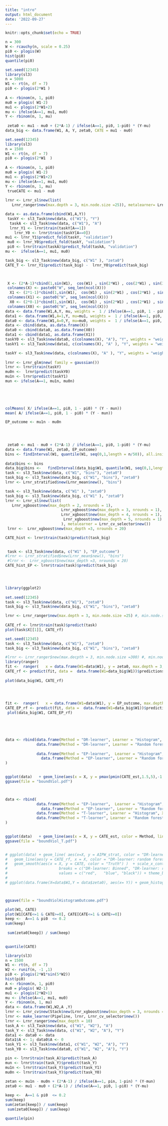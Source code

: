 ```yaml
---
title: "intro"
output: html_document
date: '2022-09-27'
---
```


```r
knitr::opts_chunk$set(echo = TRUE)
```


```r
n = 300
W <- rcauchy(n, scale = 0.25)
pi0 <- plogis(W)
hist(pi0)
quantile(pi0)
```


```r

set.seed(12345)
library(sl3)
n = 5000
W1 <- rt(n, df = 7)
pi0 <- plogis(2*W1 )
 
A <- rbinom(n, 1, pi0)
mu0 = plogis( W1-2)
mu1 <- plogis(2*W1+2)
mu <- ifelse(A==1, mu1, mu0)
Y <- rbinom(n, 1, mu)
 
 zeta0 <- mu1 - mu0 + (2*A-1) / ifelse(A==1, pi0, 1-pi0) * (Y-mu)
data_big <- data.frame(W1, A, Y, zeta0, CATE = mu1 - mu0)
```


```r
set.seed(12345)
library(sl3)
n = 1500
W1 <- rt(n, df = 7)
pi0 <- plogis(2*W1  )
 
A <- rbinom(n, 1, pi0)
mu0 = plogis( W1-2)
mu1 <- plogis(2*W1+2)
mu <- ifelse(A==1, mu1, mu0)
Y <- rbinom(n, 1, mu)
 trueCATE <- mu1 - mu0
 
lrnr <- Lrnr_sl$new(list(
   Lrnr_ranger$new(max.depth = 3, min.node.size =25)), metalearner= Lrnr_cv_selector$new())

data <- as.data.frame(cbind(W1,A,Y))
 taskY <- sl3_Task$new(data, c("W1"), "Y")
  taskA <- sl3_Task$new(data, c("W1"), "A")
  lrnr_Y1 <- lrnr$train(taskY[A==1])
    lrnr_Y0 <- lrnr$train(taskY[A==0])
mu1 <- lrnr_Y1$predict_fold(taskY, "validation")
 mu0 <- lrnr_Y0$predict_fold(taskY, "validation")
 pi0 <- lrnr$train(taskA)$predict_fold(taskA, "validation")
mu <-  ifelse(A==1, mu1, mu0)

task_big <- sl3_Task$new(data_big, c("W1" ), "zeta0")
CATE_T <- lrnr_Y1$predict(task_big) -  lrnr_Y0$predict(task_big)
 


 X <- (2*A-1)*cbind(1,sin(W1),  cos(W1) , sin(2*W1) , cos(2*W1) , sin(3*W1) , cos(3*W1),  sin(4*W1) , cos(4*W1))
 colnames(X) <- paste0("W", seq_len(ncol(X)))
  X1 <- (2*1-1)*cbind(1,sin(W1),  cos(W1) , sin(2*W1) , cos(2*W1) , sin(3*W1) , cos(3*W1),  sin(4*W1) , cos(4*W1))
 colnames(X1) <- paste0("W", seq_len(ncol(X)))
  X0 <- (2*0-1)*cbind(1,sin(W1),  cos(W1) , sin(2*W1) , cos(2*W1) , sin(3*W1) , cos(3*W1),  sin(4*W1) , cos(4*W1))
 colnames(X0) <- paste0("W", seq_len(ncol(X)))
data <- data.frame(W1,A,Y, mu, weights =  1 / ifelse(A==1, pi0, 1 - pi0))
data1 <- data.frame(W1,A=1,Y, mu=mu1, weights =  1 / ifelse(A==1, pi0, 1 - pi0))
data0 <- data.frame(W1,A=0,Y, mu=mu0, weights =  1 / ifelse(A==1, pi0, 1 - pi0))
data <- cbind(data, as.data.frame(X))
data0 <- cbind(data0, as.data.frame(X0))
data1 <- cbind(data1, as.data.frame(X1))
taskY0 <- sl3_Task$new(data0, c(colnames(X), "A"), "Y", weights = "weights", offset = "mu")
taskY1 <- sl3_Task$new(data1, c(colnames(X), "A" ), "Y", weights = "weights", offset = "mu")

taskY <- sl3_Task$new(data, c(colnames(X), "A" ), "Y", weights = "weights", offset = "mu")
 
lrnr <- Lrnr_glm$new( family = gaussian())
lrnr <- lrnr$train(taskY)
mu0n <-  lrnr$predict(taskY0)
mu1n <- lrnr$predict(taskY1)
mun <- ifelse(A==1, mu1n, mu0n)
 
 



colMeans( X/ ifelse(A==1, pi0, 1 - pi0) * (Y - mun))
mean( A/ ifelse(A==1, pi0, 1 - pi0) * (Y - mun))

EP_outcome <- mu1n - mu0n
 

 

 zeta0 <- mu1 - mu0 + (2*A-1) / ifelse(A==1, pi0, 1-pi0) * (Y-mu)
data <- data.frame(W1, zeta0, EP_outcome)
bins <- findInterval(W1, quantile(W1, seq(0,1,length = n/50)), all.inside = TRUE)
 
data$bins <- bins
data_big$bins <-   findInterval(data_big$W1, quantile(W1, seq(0,1,length = n/50)), all.inside = TRUE)
task <- sl3_Task$new(data, c("W1", "bins"), "zeta0")
task_big <- sl3_Task$new(data_big, c("W1", "bins"), "zeta0")
lrnr <- Lrnr_stratified$new(Lrnr_mean$new(), "bins")

task <- sl3_Task$new(data, c("W1" ), "zeta0")
task_big <- sl3_Task$new(data_big, c("W1" ), "zeta0")
lrnr <- Lrnr_sl$new(list( 
   Lrnr_xgboost$new(max_depth = 2, nrounds = 1),
                         Lrnr_xgboost$new(max_depth = 3, nrounds = 1),
                         Lrnr_xgboost$new(max_depth = 4, nrounds = 1),
                          Lrnr_xgboost$new(max_depth = 5, nrounds = 1)
                         ), metalearner = Lrnr_cv_selector$new())
 lrnr <-  Lrnr_xgboost$new(max_depth =3, nrounds = 20)

CATE_hist <- lrnr$train(task)$predict(task_big)
 

 task <- sl3_Task$new(data, c("W1" ), "EP_outcome")
#lrnr <- Lrnr_stratified$new(Lrnr_mean$new(), "bins")
 #lrnr <-  Lrnr_xgboost$new(max_depth =3, nrounds = 20)
CATE_hist_EP <- lrnr$train(task)$predict(task_big)



 
library(ggplot2)
 
set.seed(12345)
task <- sl3_Task$new(data, c("W1"), "zeta0")
task_big <- sl3_Task$new(data_big, c("W1", "bins"), "zeta0")

lrnr <- Lrnr_ranger$new(max.depth = 3, min.node.size =25) #, min.node.size =25)
 
CATE_rf <- lrnr$train(task)$predict(task)
plot(task$X[[1]], CATE_rf)

set.seed(12345)
task <- sl3_Task$new(data, c("W1"), "zeta0")
task_big <- sl3_Task$new(data_big, c("W1", "bins"), "zeta0")

#lrnr <- Lrnr_ranger$new(max.decpth = 3, min.node.size =300) #, min.node.size =25)
library(ranger)
fit <-  ranger(   x = data.frame(W1=data$W1), y = zeta0, max.depth = 3, min.node.size = 30, num.trees=2000)
CATE_rf <- predict(fit, data =  data.frame(W1=data_big$W1))$predictions
 
plot(data_big$W1, CATE_rf)


 
 
fit <-  ranger(   x = data.frame(W1=data$W1), y = EP_outcome, max.depth = 3, min.node.size = 30, num.trees=2000)
CATE_EP_rf <- predict(fit, data =  data.frame(W1=data_big$W1))$predictions
 plot(data_big$W1, CATE_EP_rf)


 


data <- rbind(data.frame(Method = "DR-learner", Learner = "Histogram", X=data_big$W1,    CATE_true = data_big$CATE, CATE_est = CATE_hist ),
              data.frame(Method = "DR-learner", Learner = "Random forests", X=data_big$W1,    CATE_true = data_big$CATE, CATE_est = CATE_rf ),
              
              data.frame(Method = "EP-learner",  Learner = "Histogram", X=data_big$W1,  CATE_true = data_big$CATE, CATE_est = CATE_hist_EP),
                data.frame(Method = "EP-learner", Learner = "Random forests", X=data_big$W1,  CATE_true = data_big$CATE, CATE_est = CATE_EP_rf) 
)

 
ggplot(data)   + geom_line(aes(x = X, y = pmax(pmin(CATE_est,1.5,5),-1.5), color = Method, linetype = Method ) )   + scale_x_continuous(limits=c(-3,3)) + labs(x = "W", y = "CATE")  +  geom_line(aes(x = X, y = CATE_true ), color = "black", alpha = 0.4 )+ scale_y_continuous(limits = c(-1.5, 1.5) ) + theme_bw() + facet_grid(~ Learner)+ facet_grid(~ Learner)+ scale_colour_manual(values = c("red", "blue")) 
ggsave(file = "boundViol.pdf")



data <- rbind( 
              data.frame(Method = "EP-learner",  Learner = "Histogram", X=data_big$W1,  CATE_true = data_big$CATE, CATE_est = CATE_hist_EP),
                data.frame(Method = "EP-learner", Learner = "Random forests", X=data_big$W1,  CATE_true = data_big$CATE, CATE_est = CATE_EP_rf),
              data.frame(Method = "T-learner", Learner = "Histogram", X=data_big$W1,    CATE_true = data_big$CATE, CATE_est =CATE_T  ),
              data.frame(Method = "T-learner", Learner = "Random forests", X=data_big$W1,    CATE_true = data_big$CATE, CATE_est = CATE_T )
)

 
ggplot(data)   + geom_line(aes(x = X, y = CATE_est, color = Method, linetype = Method ) )   + scale_x_continuous(limits=c(-3,3)) + labs(x = "W", y = "CATE")  +  geom_line(aes(x = X, y = CATE_true ), color = "black", alpha = 0.4 )+ theme_bw() + facet_grid(~ Learner)+ facet_grid(~ Learner)+ scale_colour_manual(values = c("blue", "red")) 
ggsave(file = "boundViol_T.pdf")


# ggplot(data) + geom_line( aes(x=X, y = AIPW_strat, color = "DR-learner: Binned")) +
#   geom_line(aes(y = CATE_rf, x = X, color = "DR-learner: random forests")) + 
#   geom_smooth(aes(x = X, y = CATE, color = "Truth") )  + scale_x_continuous(limits=c(-3,3)) + labs(x = "W", y = "CATE") + scale_y_continuous(limits = c(-1.5, 2) ) +  scale_colour_manual("", 
#                       breaks = c("DR-learner: Binned", "DR-learner: random forests", "True CATE"),
#                       values = c("red",   "blue", "black")) + theme_bw()  
# 
# ggplot(data.frame(X=data$W1,Y = data$zeta0), aes(x= Y)) + geom_histogram()  + theme_bw() +scale_x_continuous(breaks = seq(-6,6,1)) + labs(x = "Oracle pseudo-outcome for DR-learner")



ggsave(file = "boundViolHistogramOutcome.pdf")
```

```r
plot(W1, CATE)
plot(W1[CATE<=1 & CATE>=0], CATE[CATE<=1 & CATE>=0])
keep <-  A==1 & pi0  <= 0.2
sum(keep)
 
 sum(zeta0[keep]) / sum(keep)

 
quantile(CATE)
```



```r
library(sl3)
n = 1500
W1 <- rt(n, df = 7)
W2 <- runif(n, -1 ,1)
pi0 <- plogis(2*W1*sin(5*W2))
hist(pi0)
A <- rbinom(n, 1, pi0)
mu0 = plogis( W2-1)
mu1 <- plogis(2*W2+1)
mu <- ifelse(A==1, mu1, mu0)
Y <- rbinom(n, 1, mu)
data <- data.frame(W1,W2,A ,Y)
lrnr <- Lrnr_cv$new(Stack$new(Lrnr_xgboost$new(max_depth = 3, nrounds = 20), Lrnr_xgboost$new(max_depth = 4, nrounds = 20), Lrnr_xgboost$new(max_depth = 5, nrounds = 20)))
lrnr <- make_learner(Pipeline, lrnr, Lrnr_cv_selector$new())
lrnr <- Lrnr_ranger$new(max_depth = 10)
task_A <- sl3_Task$new(data, c("W1", "W2"), "A")
task_Y <- sl3_Task$new(data, c("W1", "W2", "A"), "Y")
data1 <- data0 <- data
data1$A <- 1; data0$A <- 0
task_Y1 <- sl3_Task$new(data1, c("W1", "W2", "A"), "Y")
task_Y0 <- sl3_Task$new(data0, c("W1", "W2", "A"), "Y")

pin <- lrnr$train(task_A)$predict(task_A)
mun <- lrnr$train(task_Y)$predict(task_Y)
mu1n <- lrnr$train(task_Y)$predict(task_Y1)
mu0n <- lrnr$train(task_Y)$predict(task_Y0)
 
zetan <- mu1n - mu0n + (2*A-1) / ifelse(A==1, pin, 1-pin) * (Y-mun)
zeta0 <- mu1 - mu0 + (2*A-1) / ifelse(A==1, pi0, 1-pi0) * (Y-mu)

keep <-  A==1 & pi0  <= 0.2
sum(keep)
sum(zetan[keep]) / sum(keep)
 sum(zeta0[keep]) / sum(keep)

quantile(pin)
```
